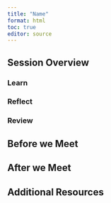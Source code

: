 ```yaml
---
title: "Name"
format: html
toc: true
editor: source
---
```

## Session Overview

### Learn
### Reflect
### Review

## Before we Meet

## After we Meet

## Additional Resources
